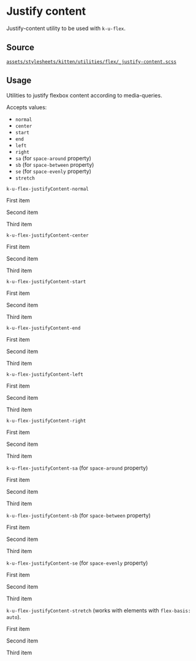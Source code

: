 
<Meta title="Documentation/CSS Utilities/Flex/· Justify Content" />

# Justify content

Justify-content utility to be used with `k-u-flex`.

## Source

[`assets/stylesheets/kitten/utilities/flex/_justify-content.scss`](https://github.com/KissKissBankBank/kitten/blob/master/assets/stylesheets/kitten/utilities/flex/_justify-content.scss)

## Usage

Utilities to justify flexbox content according to media-queries.

Accepts values:

- `normal`
- `center`
- `start`
- `end`
- `left`
- `right`
- `sa` (for `space-around` property)
- `sb` (for `space-between` property)
- `se` (for `space-evenly` property)
- `stretch`

`k-u-flex-justifyContent-normal`
<Canvas className="has-overrides">
<div className="k-u-flex k-u-flex-justifyContent-normal">
  <p>
    First item
  </p>
  <p>
    Second item
  </p>
  <p>
    Third item
  </p>
</div>
</Canvas>

`k-u-flex-justifyContent-center`
<Canvas className="has-overrides">
<div className="k-u-flex k-u-flex-justifyContent-center">
  <p>
    First item
  </p>
  <p>
    Second item
  </p>
  <p>
    Third item
  </p>
</div>
</Canvas>

`k-u-flex-justifyContent-start`
<Canvas className="has-overrides">
<div className="k-u-flex k-u-flex-justifyContent-start">
  <p>
    First item
  </p>
  <p>
    Second item
  </p>
  <p>
    Third item
  </p>
</div>
</Canvas>

`k-u-flex-justifyContent-end`
<Canvas className="has-overrides">
<div className="k-u-flex k-u-flex-justifyContent-end">
  <p>
    First item
  </p>
  <p>
    Second item
  </p>
  <p>
    Third item
  </p>
</div>
</Canvas>

`k-u-flex-justifyContent-left`
<Canvas className="has-overrides">
<div className="k-u-flex k-u-flex-justifyContent-left">
  <p>
    First item
  </p>
  <p>
    Second item
  </p>
  <p>
    Third item
  </p>
</div>
</Canvas>

`k-u-flex-justifyContent-right`
<Canvas className="has-overrides">
<div className="k-u-flex k-u-flex-justifyContent-right">
  <p>
    First item
  </p>
  <p>
    Second item
  </p>
  <p>
    Third item
  </p>
</div>
</Canvas>

`k-u-flex-justifyContent-sa` (for `space-around` property)
<Canvas className="has-overrides">
<div className="k-u-flex k-u-flex-justifyContent-sa">
  <p>
    First item
  </p>
  <p>
    Second item
  </p>
  <p>
    Third item
  </p>
</div>
</Canvas>

`k-u-flex-justifyContent-sb` (for `space-between` property)
<Canvas className="has-overrides">
<div className="k-u-flex k-u-flex-justifyContent-sb">
  <p>
    First item
  </p>
  <p>
    Second item
  </p>
  <p>
    Third item
  </p>
</div>
</Canvas>

`k-u-flex-justifyContent-se` (for `space-evenly` property)
<Canvas className="has-overrides">
<div className="k-u-flex k-u-flex-justifyContent-se">
  <p>
    First item
  </p>
  <p>
    Second item
  </p>
  <p>
    Third item
  </p>
</div>
</Canvas>

`k-u-flex-justifyContent-stretch` (works with elements with `flex-basis: auto`).
<Canvas className="has-overrides">
<div className="k-u-flex k-u-flex-justifyContent-stretch">
  <p style={{ flex: '1 1 auto' }}>
    First item
  </p>
  <p style={{ flex: '1 1 auto' }}>
    Second item
  </p>
  <p style={{ flex: '1 1 auto' }}>
    Third item
  </p>
</div>
</Canvas>

